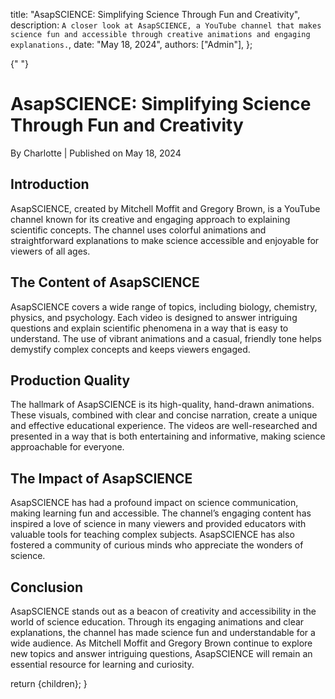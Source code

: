 
  title: "AsapSCIENCE: Simplifying Science Through Fun and Creativity",
  description: `A closer look at AsapSCIENCE, a YouTube channel that makes science fun and accessible through creative animations and engaging explanations.`,
  date: "May 18, 2024",
  authors: ["Admin"],
};

{" "}

<h1>AsapSCIENCE: Simplifying Science Through Fun and Creativity</h1>
<div className="text-sm text-gray-500 dark:text-gray-400">
  By Charlotte | Published on May 18, 2024
</div>
<section id="introduction">
  <h2>Introduction</h2>
  <span>
    AsapSCIENCE, created by Mitchell Moffit and Gregory Brown, is a YouTube
    channel known for its creative and engaging approach to explaining
    scientific concepts. The channel uses colorful animations and
    straightforward explanations to make science accessible and enjoyable for
    viewers of all ages.
  </span>
</section>
<section id="the-content-of-asapscience">
  <h2>The Content of AsapSCIENCE</h2>
  <span>
    AsapSCIENCE covers a wide range of topics, including biology, chemistry,
    physics, and psychology. Each video is designed to answer intriguing
    questions and explain scientific phenomena in a way that is easy to
    understand. The use of vibrant animations and a casual, friendly tone helps
    demystify complex concepts and keeps viewers engaged.
  </span>
</section>
<section id="production-quality">
  <h2>Production Quality</h2>
  <span>
    The hallmark of AsapSCIENCE is its high-quality, hand-drawn animations.
    These visuals, combined with clear and concise narration, create a unique
    and effective educational experience. The videos are well-researched and
    presented in a way that is both entertaining and informative, making science
    approachable for everyone.
  </span>
</section>
<section id="the-impact-of-asapscience">
  <h2>The Impact of AsapSCIENCE</h2>
  <span>
    AsapSCIENCE has had a profound impact on science communication, making
    learning fun and accessible. The channel’s engaging content has inspired a
    love of science in many viewers and provided educators with valuable tools
    for teaching complex subjects. AsapSCIENCE has also fostered a community of
    curious minds who appreciate the wonders of science.
  </span>
</section>
<section id="conclusion">
  <h2>Conclusion</h2>
  <span>
    AsapSCIENCE stands out as a beacon of creativity and accessibility in the
    world of science education. Through its engaging animations and clear
    explanations, the channel has made science fun and understandable for a wide
    audience. As Mitchell Moffit and Gregory Brown continue to explore new
    topics and answer intriguing questions, AsapSCIENCE will remain an essential
    resource for learning and curiosity.
  </span>
</section>

  return <MdxLayout>{children}</MdxLayout>;
}
